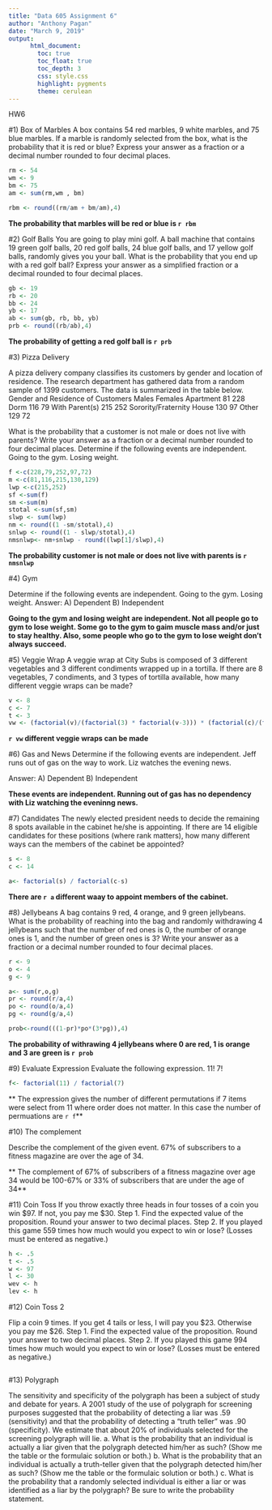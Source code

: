 ```yaml
---
title: "Data 605 Assignment 6"
author: "Anthony Pagan"
date: "March 9, 2019"
output: 
      html_document:
        toc: true
        toc_float: true
        toc_depth: 3
        css: style.css
        highlight: pygments
        theme: cerulean
---
```


HW6

#1) Box of Marbles
A box contains 54 red marbles, 9 white marbles, and 75 blue marbles. If a marble is randomly selected from the box,
what is the probability that it is red or blue? Express your answer as a fraction or a decimal number rounded to four
decimal places.

```r

rm <- 54
wm <- 9
bm <- 75
am <- sum(rm,wm , bm)

rbm <- round((rm/am + bm/am),4) 

```

**The probability that marbles will be red or blue is `r rbm`**

#2) Golf Balls
You are going to play mini golf. A ball machine that contains 19 green golf balls, 20 red golf balls, 24 blue golf balls, and
17 yellow golf balls, randomly gives you your ball. What is the probability that you end up with a red golf ball? Express
your answer as a simplified fraction or a decimal rounded to four decimal places.

```r
gb <- 19
rb <- 20
bb <- 24
yb <- 17
ab <- sum(gb, rb, bb, yb)
prb <- round((rb/ab),4)
```

**The probability of getting a red golf ball is `r prb`**

#3) Pizza Delivery

A pizza delivery company classifies its customers by gender and location of residence. The research department has
gathered data from a random sample of 1399 customers. The data is summarized in the table below.
Gender and Residence of Customers
Males Females
Apartment 81 228
Dorm 116 79
With Parent(s) 215 252
Sorority/Fraternity House 130 97
Other 129 72

What is the probability that a customer is not male or does not live with parents? Write your answer as a fraction or a
decimal number rounded to four decimal places.
Determine if the following events are independent.
Going to the gym. Losing weight.

```r
f <-c(228,79,252,97,72)
m <-c(81,116,215,130,129)
lwp <-c(215,252)
sf <-sum(f)
sm <-sum(m)
stotal <-sum(sf,sm)
slwp <- sum(lwp)
nm <- round((1 -sm/stotal),4)
snlwp <- round((1 - slwp/stotal),4)
nmsnlwp<- nm+snlwp - round((lwp[1]/slwp),4)

```

**The probability customer is not male or does not live with parents is `r nmsnlwp`**

#4) Gym 

Determine if the following events are independent.
Going to the gym. Losing weight.
Answer: A) Dependent B) Independent

**Going to the gym and losing weight are independent. Not all people go to gym to lose weight. Some go to the gym to gaim muscle mass and/or just to stay healthy. Also, some people who go to the gym to lose weight don't always succeed.**

#5) Veggie Wrap
A veggie wrap at City Subs is composed of 3 different vegetables and 3 different condiments wrapped up in a tortilla. If
there are 8 vegetables, 7 condiments, and 3 types of tortilla available, how many different veggie wraps can be made?

```r
v <- 8
c <- 7
t <- 3
vw <- (factorial(v)/(factorial(3) * factorial(v-3))) * (factorial(c)/(factorial(3) * factorial(c-3))) * t
```

 **`r vw` different veggie wraps can be made**

#6) Gas and News
Determine if the following events are independent.
Jeff runs out of gas on the way to work. Liz watches the evening news.

Answer: A) Dependent B) Independent

**These events are independent. Running out of gas has no dependency with Liz watching the eveninng news.**

#7) Candidates
The newly elected president needs to decide the remaining 8 spots available in the cabinet he/she is appointing. If there
are 14 eligible candidates for these positions (where rank matters), how many different ways can the members of the
cabinet be appointed?

```r
s <- 8
c <- 14

a<- factorial(s) / factorial(c-s)

```

**There are `r a` different waay to appoint members of the cabinet.**

#8) Jellybeans
A bag contains 9 red, 4 orange, and 9 green jellybeans. What is the probability of reaching into the bag and randomly
withdrawing 4 jellybeans such that the number of red ones is 0, the number of orange ones is 1, and the number of green
ones is 3? Write your answer as a fraction or a decimal number rounded to four decimal places.

```r
r <- 9
o <- 4
g <- 9

a<- sum(r,o,g)
pr <- round(r/a,4)
po <- round(o/a,4)
pg <- round(g/a,4)

prob<-round(((1-pr)*po*(3*pg)),4)
```

**The probability of withrawing 4 jellybeans where 0 are red, 1 is orange and 3 are green is `r prob`**

#9) Evaluate Expression
Evaluate the following expression.
11!
7!

```r
f<- factorial(11) / factorial(7)
```

** The expression gives the number of different permutations if 7 items were select from 11 where order does not matter. In this case the number of permuations are `r f`**

#10) The complement

Describe the complement of the given event.
67% of subscribers to a fitness magazine are over the age of 34.

** The complement of 67% of subscribers of a fitness magazine over age 34 would be 100-67% or 33% of subscribers that are under the age of 34**

#11) Coin Toss
If you throw exactly three heads in four tosses of a coin you win $97. If not, you pay me $30.
Step 1. Find the expected value of the proposition. Round your answer to two decimal places.
Step 2. If you played this game 559 times how much would you expect to win or lose? (Losses must be entered as
negative.)

```r
h <- .5
t <- .5
w <- 97
l <- 30
wev <- h
lev <- h

```

#12) Coin Toss 2

Flip a coin 9 times. If you get 4 tails or less, I will pay you $23. Otherwise you pay me $26.
Step 1. Find the expected value of the proposition. Round your answer to two decimal places.
Step 2. If you played this game 994 times how much would you expect to win or lose? (Losses must be entered as
negative.)

```r

```

#13) Polygraph

The sensitivity and specificity of the polygraph has been a subject of study and debate for years. A 2001 study of the
use of polygraph for screening purposes suggested that the probability of detecting a liar was .59 (sensitivity) and that
the probability of detecting a "truth teller" was .90 (specificity). We estimate that about 20% of individuals selected for
the screening polygraph will lie.
a. What is the probability that an individual is actually a liar given that the polygraph detected him/her as such? (Show
me the table or the formulaic solution or both.)
b. What is the probability that an individual is actually a truth-teller given that the polygraph detected him/her as
such? (Show me the table or the formulaic solution or both.)
c. What is the probability that a randomly selected individual is either a liar or was identified as a liar by the
polygraph? Be sure to write the probability statement.

```r

```